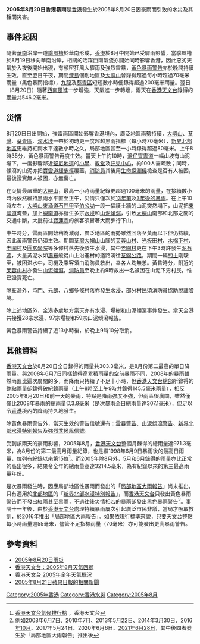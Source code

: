 
'''2005年8月20日香港暴雨'''是[[香港|香港]]發生於2005年8月20日因豪雨而引致的水災及其相關災害。

==事件起因==
隨著[[華南|華南]]沿岸一道[[季風槽|季風槽]]於華南形成，[[香港|香港]]於8月中開始已受驟雨影響，當季風槽於8月19日移向華南沿岸，相關的活躍西南氣流亦開始同時影響香港，因此惡劣天氣於入夜後開始出現，有頻密狂風大驟雨及強烈雷暴，[[黃色暴雨警告|黃色暴雨警告]]亦於晚間持續生效，直至翌日午夜，期間[[港島|港島]]個別地區及[[大嶼山|大嶼山]]曾錄得超過每小時超過70毫米雨量（黑色暴雨指標），[[九龍|九龍]]及[[葵青區|葵青區]]短短數小時便錄得超過200毫米雨量。翌日（8月20日）隨著[[西南風|西南風]]進一步增強，天氣進一步轉壞，兩天在[[香港天文台|香港天文台]]錄得的[[雨量|雨量]]共546.2毫米。

==災情==
8月20日日出開始，強雷雨區開始影響香港境內，廣泛地區雨勢持續，[[大嶼山|大嶼山]]、[[荃灣|荃灣]]、[[葵青區|葵青區]]、[[深水埗|深水埗]]一帶於初時更一度超越黑雨指標（每小時70毫米），[[香港北區|新界北部地區]]更維持紅雨水平達數小時之久，局部地區甚至一小時錄得超過80毫米。上午8時35分，黃色暴雨警告再度生效。當天上午約10時，[[灣仔|灣仔]][[寶雲道|寶雲道]]一幅山坡有山泥塌下，一度影響鄰近[[堅尼地道|堅尼地道]]的[[小學|小學]]、[[教堂|教堂]]及[[託兒中心|託兒中心]]，約100人需疏散；同時，傾瀉的山泥亦把[[寶雲道|寶雲道]][[緩步徑|緩步徑]]覆蓋，[[消防員|消防員]]其後用[[生命探測儀|生命探測儀]]檢查是否有人被困，最後證實無人被困，亦無傷亡。

在災情最嚴重的[[大嶼山|大嶼山]]，最高一小時雨量紀錄更超過100毫米的雨量，在接續數小時內依然維持黑雨水平直至正午，災情只僅次於[[1992年5月8日香港暴雨|13年前]]及[[2008年6月香港暴雨|3年後的暴雨]]。在上午10時左右，[[大嶼山|大嶼山]][[東涌道|東涌道]][[石門甲|石門甲]]至[[伯公坳|伯公坳]]一段一幅護土牆的山泥突然塌下，山泥把[[東涌道|東涌道]]淹蓋，加上[[嶼南道|嶼南道]]亦發生多宗[[洪灾|水浸]]和[[山泥傾瀉|山泥傾瀉]]，引致[[大嶼山|大嶼山]]南部和北部之間的交通中斷，大批前往[[寶蓮寺|寶蓮寺]]的旅客須冒著大雨步行下山。

中午時分，雷雨區開始稍為減弱，廣泛地區的雨勢雖然回落至黃雨以下但仍持續，因此黃雨警告仍須生效。期間[[荃灣|荃灣]][[大帽山|大帽山]]山腳的[[芙蓉山村|芙蓉山村]]、[[光板田村|光板田村]]、[[木棉下村|木棉下村]]、[[老圍村|老圍村]]及[[圓玄學院|圓玄學院]]等多條村落先後發生水浸，其中[[老圍村|老圍村]]更在下午3時許發生[[泥石流|泥石流]]，大量黃泥水如[[瀑布|瀑布]]般從山上沿進村的道路湧往[[荃錦公路|荃錦公路]]，期間一輛[[的士|的士]]剛駛至，被困洪水中，司機及乘客須由消防員救出，幸各人均無恙。黃昏時分，附近的[[芙蓉山村|芙蓉山村]]亦發生[[山泥傾瀉|山泥傾瀉]]，[[消防員|消防員]]至晚上約9時救出一名被困在山泥下男村民，惟已證實死亡。

除[[荃灣|荃灣]]外，[[屯門|屯門]]、[[元朗|元朗]]、[[八鄉|八鄉]]多條村落亦發生水浸，部分村民須消防員協助脫離險境。

除上述地區外，全港多處地方當天亦有水浸、塌樹和山泥傾瀉事件發生。當天全港共接獲28宗水浸、97宗塌樹和59宗山泥傾瀉報告。

黃色暴雨警告持續了近13小時後，於晚上9時10分取消。

==其他資料==
[[香港天文台|香港天文台]]於8月20日全日錄得的雨量共303.3毫米，是8月份第二最高的單日降雨量。與2008年6月7日同樣錄得高累積雨量的[[2008年6月香港暴雨|空前暴雨]]不同，2008年的暴雨雖然雨區比這次廣闊的多，而降雨只持續了不足十小時，但[[香港天文台總部|香港天文台總部]]所錄得的整點雨量卻錄得破紀錄雨量（上午8時至上午9時共錄得145.5毫米雨量），相反2005年8月20日和前一天的豪雨，特點是降雨強度不強，但雨區很廣闊，雖然僅僅比2008年暴雨的總雨量低3.8毫米（是次暴雨全日總雨量達307.1毫米），但足以令[[香港|香港]]境內的降雨持久地發生。

除黃色暴雨警告外，當天生效的警告信號還有：[[雷暴警告|雷暴警告]]、[[山泥傾瀉警告|山泥傾瀉警告]]、[[新界北部水浸特別報告|新界北部水浸特別報告]]及[[強烈季候風信號|強烈季候風信號]]。

受到該兩天的豪雨影響，2005年8月，[[香港天文台|香港天文台]]整個月錄得的總雨量達971.3毫米，為8月份的第二最高月雨量紀錄，也是繼1998年6月9日暴雨後的最高日雨量，位列有紀錄以來第15位<ref>[http://www.hko.gov.hk/cis/statistic/crank13.htm 香港天文台氣候排行榜] {{Wayback|url=http://www.hko.gov.hk/cis/statistic/crank13.htm |date=20180612072515 }}，香港天文台</ref>。而2005年除8月外，5月和6月錄得的雨量亦比正常的高出很多，結果令全年的總雨量高達3214.5毫米，為有紀錄以來的第三最高雨量年份。

是次暴雨發生時，因應局部地區性暴雨而發出的「[[香港暴雨警告信號#局部地區大雨提示|局部地區大雨報告]]」尚未推出，只有適用於[[香港北區|北部地區]]的「[[新界北部水浸特別報告|新界北部水浸特別報告]]」，而[[香港天文台|香港天文台]]只發出黃色暴雨警告而不發出紅雨甚至黑雨，不過往後災情相若的暴雨卻發出黑色暴雨警告<ref>例如[[2008年6月香港暴雨|2008年6月7日]]、2010年7月、2013年5月22日、[[2014年3月香港暴雨|2014年3月30日]]、[[颱風莎莉嘉_(2016年)|2016年10月]]、2017年5月24日、2020年6月6日、[[2021年6月香港暴雨|2021年6月28日]]，其中後四者發生於「局部地區大雨報告」推出後</ref>。事隔十一年後，由於[[香港天文台|香港天文台]]處理持續暴雨屢次引起廣泛市民非議，當局才吸取教訓，於2016年推出「局部地區大雨報告」。如果依現行標準來說，只要天文台整點每小時雨量逾55毫米，儘管不足指標雨量（70毫米）亦可能發出更高暴雨警告。

==參考資料==
{{reflist}}

* [http://ihouse.hkedcity.net/~hm1203/hazard/slide-050820.htm 2005年8月20日雨災]{{Wayback|url=http://ihouse.hkedcity.net/~hm1203/hazard/slide-050820.htm |date=20070108003537 }}
* [http://www.hko.gov.hk/wxinfo/pastwx/mws200508c.htm 香港天文台：2005年8月天氣回顧]{{Wayback|url=http://www.hko.gov.hk/wxinfo/pastwx/mws200508c.htm |date=20061202072420 }}
* [http://www.hko.gov.hk/wxinfo/pastwx/ywx2005c.htm 香港天文台 2005年全年天氣概況]{{Wayback|url=http://www.hko.gov.hk/wxinfo/pastwx/ywx2005c.htm |date=20070113172326 }}
* [http://appledaily.atnext.com/template/apple/art_main.cfm?iss_id=20050821&sec_id=4104&subsec_id=11866&art_id=5156562 2005年8月21日蘋果日報的相關新聞]{{dead link|date=2017年11月 |bot=InternetArchiveBot |fix-attempted=yes }}

{{中国水灾}}

[[Category:2005年香港|Category:2005年香港]]
[[Category:香港水災|Category:香港水災]]
[[Category:2005年8月|Category:2005年8月]]